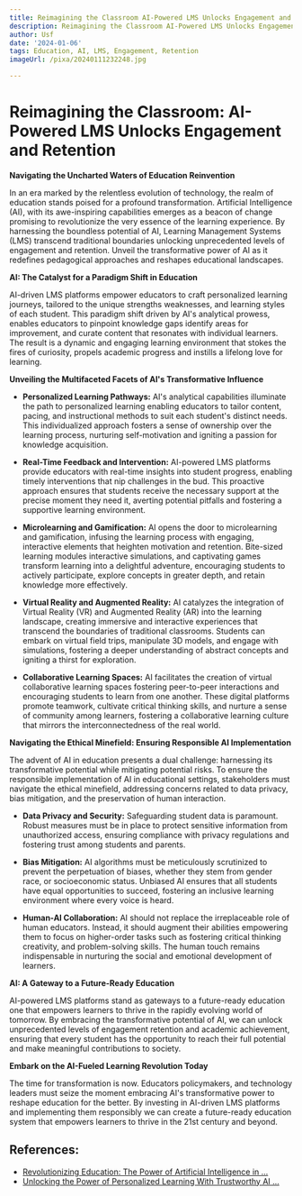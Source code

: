 ```yaml
---
title: Reimagining the Classroom AI-Powered LMS Unlocks Engagement and Retention
description: Reimagining the Classroom AI-Powered LMS Unlocks Engagement and Retention
author: Usf
date: '2024-01-06'
tags: Education, AI, LMS, Engagement, Retention
imageUrl: /pixa/20240111232248.jpg

---
```

# Reimagining the Classroom: AI-Powered  LMS Unlocks Engagement and  Retention

**Navigating the Uncharted Waters of Education  Reinvention**

In an era marked by  the relentless evolution of technology, the realm of education stands  poised for a  profound transformation. Artificial  Intelligence (AI), with its awe-inspiring capabilities emerges as a beacon of change promising to revolutionize  the very essence of the  learning experience. By harnessing  the  boundless potential of AI, Learning Management Systems (LMS) transcend traditional boundaries unlocking unprecedented levels of engagement and retention. Unveil the transformative power of  AI as it redefines pedagogical approaches and reshapes educational landscapes.

**AI: The Catalyst for a  Paradigm Shift in  Education**

AI-driven LMS platforms empower educators to craft personalized learning journeys, tailored to  the unique strengths weaknesses, and learning styles of each student. This paradigm shift driven by AI's analytical prowess, enables educators to pinpoint knowledge gaps identify areas for improvement, and curate content that resonates with individual learners. The result is a dynamic and engaging learning environment that stokes the fires of curiosity, propels academic progress  and  instills a lifelong love for learning.

**Unveiling  the Multifaceted Facets of AI's Transformative  Influence**

- **Personalized Learning Pathways:** AI's analytical capabilities illuminate the path  to  personalized learning enabling educators to tailor content, pacing, and instructional methods to suit each student's distinct needs. This individualized approach fosters a sense of  ownership over the  learning process, nurturing self-motivation and igniting a passion for knowledge acquisition.

- **Real-Time Feedback and Intervention:** AI-powered LMS platforms provide educators with  real-time insights into student progress, enabling timely interventions that nip  challenges in the bud. This proactive approach ensures that students receive  the necessary support at the  precise moment they need it, averting potential pitfalls and fostering a supportive learning environment.

- **Microlearning and Gamification:** AI opens the  door to microlearning and gamification, infusing the learning process with engaging, interactive elements that heighten motivation and  retention. Bite-sized learning modules  interactive simulations, and captivating games  transform learning into a delightful adventure, encouraging students to  actively participate, explore concepts in greater depth,  and retain knowledge more effectively.

- **Virtual Reality and Augmented Reality:** AI catalyzes the  integration of Virtual  Reality (VR) and Augmented Reality (AR) into the learning landscape, creating immersive and interactive experiences that transcend the boundaries of traditional classrooms. Students can embark on virtual field trips, manipulate 3D models, and engage with  simulations, fostering a deeper understanding of abstract concepts and igniting a thirst for exploration.

- **Collaborative Learning Spaces:** AI facilitates the creation of virtual  collaborative learning spaces fostering  peer-to-peer  interactions and  encouraging students to  learn from one another. These digital  platforms promote teamwork,  cultivate critical thinking skills, and nurture  a sense of community among learners, fostering a collaborative learning culture that  mirrors the interconnectedness of the real  world.

**Navigating the Ethical Minefield: Ensuring  Responsible AI Implementation**

The advent of AI in education presents a dual challenge: harnessing  its transformative potential while mitigating potential risks. To ensure the responsible implementation of AI in educational settings, stakeholders must navigate the ethical minefield, addressing concerns related  to data privacy, bias mitigation, and the preservation of human interaction.

- **Data Privacy and Security:** Safeguarding student data is paramount. Robust measures  must be in place to protect sensitive information from unauthorized access, ensuring compliance with privacy regulations and fostering trust among students and parents.

- **Bias Mitigation:** AI algorithms must be meticulously scrutinized to prevent the perpetuation of biases, whether  they stem from gender  race, or socioeconomic status. Unbiased AI  ensures that all students  have equal opportunities to succeed, fostering an inclusive learning environment where every voice is heard.

- **Human-AI Collaboration:** AI should not replace the irreplaceable role of human educators. Instead, it should augment their abilities empowering them  to focus on higher-order tasks such as fostering critical thinking  creativity, and problem-solving skills. The human touch remains  indispensable in nurturing the social and emotional development of learners.

**AI: A Gateway  to a  Future-Ready Education**

AI-powered LMS platforms stand as gateways to a future-ready  education one that empowers learners to thrive in the rapidly evolving world of tomorrow. By embracing the transformative potential of  AI, we can unlock unprecedented levels of engagement retention and  academic achievement, ensuring that  every student  has the opportunity  to reach their full potential and make meaningful contributions to society.

**Embark on the AI-Fueled Learning Revolution  Today**

The time for transformation is  now. Educators policymakers,  and  technology leaders must seize  the moment embracing AI's transformative power to reshape education for the better.  By investing in AI-driven LMS platforms and implementing  them responsibly we can create  a  future-ready education system that empowers learners to thrive in the 21st century and beyond.

## References:
- [Revolutionizing Education: The Power of Artificial Intelligence in ...](https://www.linkedin.com/pulse/revolutionizing-education-power-artificial-enhancing-student-sonja)
- [Unlocking the Power of Personalized Learning With Trustworthy AI ...](https://www.edsurge.com/news/2023-10-20-unlocking-the-power-of-personalized-learning-with-trustworthy-ai-and-advanced-analytics)
